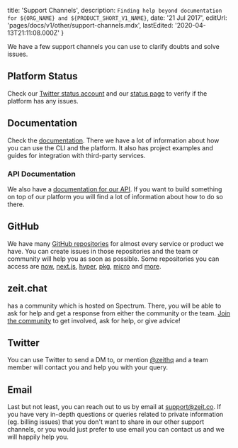 
  title: 'Support Channels',
  description: `Finding help beyond documentation for ${ORG_NAME} and ${PRODUCT_SHORT_V1_NAME}`,
  date: '21 Jul 2017',
  editUrl: 'pages/docs/v1/other/support-channels.mdx',
  lastEdited: '2020-04-13T21:11:08.000Z'
}

We have a few support channels you can use to clarify doubts and solve issues.

## Platform Status

Check our [Twitter status account](https://twitter.com/zeit_status) and our [status page](https://zeit-status.co/) to verify if the platform has any issues.

## Documentation

Check the [documentation](/docs). There we have a lot of information about how you can use the CLI and the platform. It also has project examples and guides for integration with third-party services.

### API Documentation

We also have a [documentation for our API](https://zeit.co/docs/api). If you want to build something on top of our platform you will find a lot of information about how to do so there.

## GitHub

We have many [GitHub repositories](https://github.com/zeit) for almost every service or product we have. You can create issues in those repositories and the team or community will help you as soon as possible. Some repositories you can access are [now](https://github.com/zeit/now), [next.js](https://github.com/zeit/next.js), [hyper](https://github.com/zeit/hyper), [pkg](https://github.com/zeit/pkg), [micro](https://github.com/zeit/micro) and [more](https://github.com/zeit).

## zeit.chat

<OrgV1Name /> has a community which is hosted on Spectrum. There, you will be able to ask for help and get a response from either the community or the <OrgV1Name /> team. [Join the community](/chat) to get involved, ask for help, or give advice!

## Twitter

You can use Twitter to send a DM to, or mention [@zeithq](https://twitter.com/zeithq) and a team member will contact you and help you with your query.

## Email

Last but not least, you can reach out to us by email at [support@zeit.co](mailto:support@zeit.co). If you have very in-depth questions or queries related to private information (eg. billing issues) that you don't want to share in our other support channels, or you would just prefer to use email you can contact us and we will happily help you.

